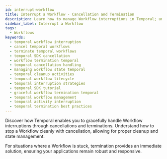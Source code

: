```yaml
---
id: interrupt-workflow
title: Interrupt a Workflow - Cancellation and Termination
description: Learn how to manage Workflow interruptions in Temporal; understand how to gracefully handle Workflow cancellations and terminations to ensure proper cleanup and state management.
sidebar_label: Interrupt a Workflow
tags:
  - Workflows
keywords:
  - temporal workflow interruption
  - cancel temporal workflows
  - terminate temporal workflows
  - temporal SDK cancellation
  - workflow termination temporal
  - temporal cancellation handling
  - managing workflow state temporal
  - temporal cleanup activities
  - temporal workflow lifecycle
  - temporal interruption strategies
  - temporal SDK tutorial
  - graceful workflow termination temporal
  - temporal workflow management
  - temporal activity interruption
  - temporal termination best practices
---
```



Discover how Temporal enables you to gracefully handle Workflow interruptions through cancellations and terminations.
Understand how to stop a Workflow cleanly with cancellation, allowing for proper cleanup and state management.

For situations where a Workflow is stuck, termination provides an immediate solution, ensuring your applications remain robust and responsive.

<RelatedReadContainer>
    <RelatedReadItem path="/develop/go/cancellation" text="Handling Cancellation and Termination using the Go SDK" archetype="feature-guide" />
    <RelatedReadItem path="/develop/java/cancellation" text="Handling Cancellation and Termination using the Go SDK" archetype="feature-guide" />
    <RelatedReadItem path="/develop/php/cancellation" text="Handling Cancellation and Termination using the PHP SDK" archetype="feature-guide" />
    <RelatedReadItem path="/develop/python/cancellation" text="Handling Cancellation and Termination using the Python SDK" archetype="feature-guide" />
    <RelatedReadItem path="/develop/typescript/cancellation" text="Handling Cancellation and Termination using the TypeScript SDK" archetype="feature-guide" />
    <RelatedReadItem path="/develop/dotnet/cancellation" text="Handling Cancellation and Termination using the .NET SDK" archetype="feature-guide" />
</RelatedReadContainer>

